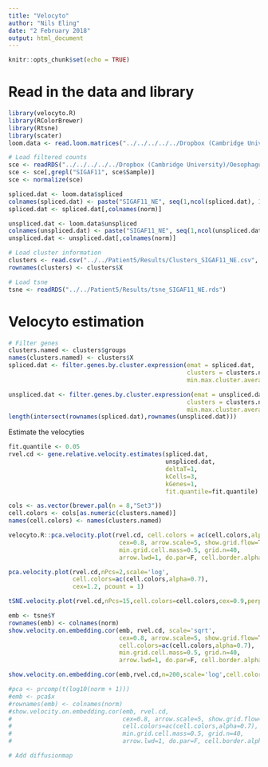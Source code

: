 ```yaml
---
title: "Velocyto"
author: "Nils Eling"
date: "2 February 2018"
output: html_document
---
```


```r
knitr::opts_chunk$set(echo = TRUE)
```

# Read in the data and library

```r
library(velocyto.R)
library(RColorBrewer)
library(Rtsne)
library(scater)
loom.data <- read.loom.matrices("../../../../../Dropbox (Cambridge University)/Oesophagus_single_cell/Old/Detailed_analysis/Stem_cells/velocyto/SIGAF11.loom")

# Load filtered counts
sce <- readRDS("../../../../../Dropbox (Cambridge University)/Oesophagus_single_cell/All_corrected_sce.rds")
sce <- sce[,grepl("SIGAF11", sce$Sample)]
sce <- normalize(sce)

spliced.dat <- loom.data$spliced
colnames(spliced.dat) <- paste("SIGAF11_NE", seq(1,ncol(spliced.dat), 1), sep="_")
spliced.dat <- spliced.dat[,colnames(norm)]

unspliced.dat <- loom.data$unspliced
colnames(unspliced.dat) <- paste("SIGAF11_NE", seq(1,ncol(unspliced.dat), 1), sep="_")
unspliced.dat <- unspliced.dat[,colnames(norm)]

# Load cluster information
clusters <- read.csv("../../Patient5/Results/Clusters_SIGAF11_NE.csv", stringsAsFactors = FALSE)
rownames(clusters) <- clusters$X

# Load tsne 
tsne <- readRDS("../../Patient5/Results/tsne_SIGAF11_NE.rds")
```

# Velocyto estimation

```r
# Filter genes
clusters.named <- clusters$groups
names(clusters.named) <- clusters$X
spliced.dat <- filter.genes.by.cluster.expression(emat = spliced.dat,
                                                  clusters = clusters.named,
                                                  min.max.cluster.average = 0.1)

unspliced.dat <- filter.genes.by.cluster.expression(emat = unspliced.dat,
                                                  clusters = clusters.named,
                                                  min.max.cluster.average = 0.03)
length(intersect(rownames(spliced.dat),rownames(unspliced.dat)))
```

Estimate the velocyties

```r
fit.quantile <- 0.05
rvel.cd <- gene.relative.velocity.estimates(spliced.dat,
                                            unspliced.dat,
                                            deltaT=1,
                                            kCells=3,
                                            kGenes=1,
                                            fit.quantile=fit.quantile)

cols <- as.vector(brewer.pal(n = 8,"Set3"))
cell.colors <- cols[as.numeric(clusters.named)]
names(cell.colors) <- names(clusters.named)

velocyto.R::pca.velocity.plot(rvel.cd, cell.colors = ac(cell.colors,alpha=0.7), scale='log', 
                               cex=0.8, arrow.scale=5, show.grid.flow=TRUE,
                               min.grid.cell.mass=0.5, grid.n=40, 
                               arrow.lwd=1, do.par=F, cell.border.alpha = 0.1)

pca.velocity.plot(rvel.cd,nPcs=2,scale='log', 
                  cell.colors=ac(cell.colors,alpha=0.7),
                  cex=1.2, pcount = 1)

tSNE.velocity.plot(rvel.cd,nPcs=15,cell.colors=cell.colors,cex=0.9,perplexity=200,norm.nPcs=NA,pcount=0.1,scale='log',do.par=F)

emb <- tsne$Y
rownames(emb) <- colnames(norm)
show.velocity.on.embedding.cor(emb, rvel.cd, scale='sqrt', 
                               cex=0.8, arrow.scale=5, show.grid.flow=TRUE, 
                               cell.colors=ac(cell.colors,alpha=0.7),
                               min.grid.cell.mass=0.5, grid.n=40, 
                               arrow.lwd=1, do.par=F, cell.border.alpha = 0.1)

show.velocity.on.embedding.cor(emb,rvel.cd,n=200,scale='log',cell.colors=ac(cell.colors,alpha=0.5),cex=0.8,arrow.scale=3,show.grid.flow=TRUE,min.grid.cell.mass=0.5,grid.n=40,arrow.lwd=1,do.par=F,cell.border.alpha = 0.1)

#pca <- prcomp(t(log10(norm + 1)))
#emb <- pca$x
#rownames(emb) <- colnames(norm)
#show.velocity.on.embedding.cor(emb, rvel.cd, 
#                               cex=0.8, arrow.scale=5, show.grid.flow=TRUE, 
#                               cell.colors=ac(cell.colors,alpha=0.7),
#                               min.grid.cell.mass=0.5, grid.n=40, 
#                               arrow.lwd=1, do.par=F, cell.border.alpha = 0.1)

# Add diffusionmap
```